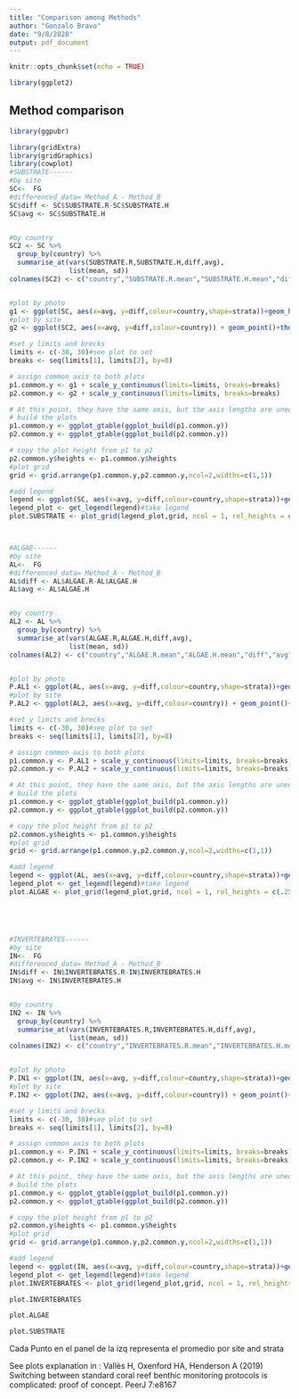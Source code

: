 ```yaml
---
title: "Comparison among Methods"
author: "Gonzalo Bravo"
date: "9/8/2020"
output: pdf_document
---
```


```r
knitr::opts_chunk$set(echo = TRUE)
```

```r
library(ggplot2)
```

## Method comparison

```r
library(ggpubr) 
```

```r
library(gridExtra)
library(gridGraphics)
library(cowplot)
#SUBSTRATE------
#by site
SC<-  FG
#differenced_data= Method_A - Method_B
SC$diff <- SC$SUBSTRATE.R-SC$SUBSTRATE.H
SC$avg <- SC$SUBSTRATE.H


#by country
SC2 <- SC %>% 
  group_by(country) %>% 
  summarise_at(vars(SUBSTRATE.R,SUBSTRATE.H,diff,avg), 
               list(mean, sd)) 
colnames(SC2) <- c("country","SUBSTRATE.R.mean","SUBSTRATE.H.mean","diff","avg","SUBSTRATE.R.SD","SUBSTRATE.H.SD","diff.SD","avg.SD")


#plot by photo
g1 <- ggplot(SC, aes(x=avg, y=diff,colour=country,shape=strata))+geom_hline(yintercept=0) + geom_point()+ theme_bw()+labs(y="Difference in % cover between methods", x="",title = "Substrate")+theme(legend.position="none",plot.margin=unit(c(0,0,1,1), "cm"))
#plot by site
g2 <- ggplot(SC2, aes(x=avg, y=diff,colour=country)) + geom_point()+theme_bw() + labs(y="", x="Avg % cover by VQ.Human (± SD)") + theme(axis.title.y =element_blank(),axis.text.y=element_blank(),axis.ticks.y=element_blank())+geom_hline(yintercept=0)+theme(legend.position="none",plot.margin=unit(c(0,1,1,-0.1), "cm"))+geom_errorbar(aes(ymin =diff-diff.SD,ymax =diff+diff.SD),width = 0.2) + geom_errorbarh(aes(xmin =avg-avg.SD ,xmax = avg+avg.SD),height =-.2)

#set y limits and brecks
limits <- c(-30, 30)#see plot to set 
breaks <- seq(limits[1], limits[2], by=8)

# assign common axis to both plots
p1.common.y <- g1 + scale_y_continuous(limits=limits, breaks=breaks)
p2.common.y <- g2 + scale_y_continuous(limits=limits, breaks=breaks)

# At this point, they have the same axis, but the axis lengths are unequal, so ...
# build the plots 
p1.common.y <- ggplot_gtable(ggplot_build(p1.common.y))
p2.common.y <- ggplot_gtable(ggplot_build(p2.common.y))

# copy the plot height from p1 to p2
p2.common.y$heights <- p1.common.y$heights
#plot grid
grid <- grid.arrange(p1.common.y,p2.common.y,ncol=2,widths=c(1,1))

#add legend
legend <- ggplot(SC, aes(x=avg, y=diff,colour=country,shape=strata))+geom_hline(yintercept=0) + geom_point()+ theme_bw()+labs(y="Difference in % cover between methods", x="",title = "Substrate")+theme(legend.position="bottom",legend.title = element_blank(),legend.box="vertical",plot.margin=unit(c(0,0,1,1), "cm"))
legend_plot <- get_legend(legend)#take legend
plot.SUBSTRATE <- plot_grid(legend_plot,grid, ncol = 1, rel_heights = c(.25,1))



#ALGAE------
#by site
AL<-  FG
#differenced_data= Method_A - Method_B
AL$diff <- AL$ALGAE.R-AL$ALGAE.H
AL$avg <- AL$ALGAE.H


#by country
AL2 <- AL %>% 
  group_by(country) %>% 
  summarise_at(vars(ALGAE.R,ALGAE.H,diff,avg), 
               list(mean, sd)) 
colnames(AL2) <- c("country","ALGAE.R.mean","ALGAE.H.mean","diff","avg","ALGAE.R.SD","ALGAE.H.SD","diff.SD","avg.SD")


#plot by photo
P.AL1 <- ggplot(AL, aes(x=avg, y=diff,colour=country,shape=strata))+geom_hline(yintercept=0) + geom_point()+ theme_bw()+labs(y="Difference in % cover between methods", x="",title = "ALGAE")+theme(legend.position="none",plot.margin=unit(c(0,0,1,1), "cm"))
#plot by site
P.AL2 <- ggplot(AL2, aes(x=avg, y=diff,colour=country)) + geom_point()+theme_bw() + labs(y="", x="Avg % cover by VQ.Human (± SD)") + theme(axis.title.y =element_blank(),axis.text.y=element_blank(),axis.ticks.y=element_blank())+geom_hline(yintercept=0)+theme(legend.position="none",plot.margin=unit(c(0,1,1,-0.1), "cm"))+geom_errorbar(aes(ymin =diff-diff.SD,ymax =diff+diff.SD),width = 0.2) + geom_errorbarh(aes(xmin =avg-avg.SD ,xmax = avg+avg.SD),height =-.2)

#set y limits and brecks
limits <- c(-30, 30)#see plot to set 
breaks <- seq(limits[1], limits[2], by=8)

# assign common axis to both plots
p1.common.y <- P.AL1 + scale_y_continuous(limits=limits, breaks=breaks)
p2.common.y <- P.AL2 + scale_y_continuous(limits=limits, breaks=breaks)

# At this point, they have the same axis, but the axis lengths are unequal, so ...
# build the plots 
p1.common.y <- ggplot_gtable(ggplot_build(p1.common.y))
p2.common.y <- ggplot_gtable(ggplot_build(p2.common.y))

# copy the plot height from p1 to p2
p2.common.y$heights <- p1.common.y$heights
#plot grid
grid <- grid.arrange(p1.common.y,p2.common.y,ncol=2,widths=c(1,1))

#add legend
legend <- ggplot(AL, aes(x=avg, y=diff,colour=country,shape=strata))+geom_hline(yintercept=0) + geom_point()+theme(legend.position="bottom",legend.title = element_blank(),legend.box="vertical",plot.margin=unit(c(0,0,1,1), "cm"))
legend_plot <- get_legend(legend)#take legend
plot.ALGAE <- plot_grid(legend_plot,grid, ncol = 1, rel_heights = c(.25,1))





#INVERTEBRATES------
#by site
IN<-  FG
#differenced_data= Method_A - Method_B
IN$diff <- IN$INVERTEBRATES.R-IN$INVERTEBRATES.H
IN$avg <- IN$INVERTEBRATES.H


#by country
IN2 <- IN %>% 
  group_by(country) %>% 
  summarise_at(vars(INVERTEBRATES.R,INVERTEBRATES.H,diff,avg), 
               list(mean, sd)) 
colnames(IN2) <- c("country","INVERTEBRATES.R.mean","INVERTEBRATES.H.mean","diff","avg","INVERTEBRATES.R.SD","INVERTEBRATES.H.SD","diff.SD","avg.SD")


#plot by photo
P.IN1 <- ggplot(IN, aes(x=avg, y=diff,colour=country,shape=strata))+geom_hline(yintercept=0) + geom_point()+ theme_bw()+labs(y="Difference in % cover between methods", x="",title = "INVERTEBRATES")+theme(legend.position="none",plot.margin=unit(c(0,0,1,1), "cm"))
#plot by site
P.IN2 <- ggplot(IN2, aes(x=avg, y=diff,colour=country)) + geom_point()+theme_bw() + labs(y="", x="Avg % cover by VQ.Human (± SD)") + theme(axis.title.y =element_blank(),axis.text.y=element_blank(),axis.ticks.y=element_blank())+geom_hline(yintercept=0)+theme(legend.position="none",plot.margin=unit(c(0,1,1,-0.1), "cm"))+geom_errorbar(aes(ymin =diff-diff.SD,ymax =diff+diff.SD),width = 0.2) + geom_errorbarh(aes(xmin =avg-avg.SD ,xmax = avg+avg.SD),height =-.2)

#set y limits and brecks
limits <- c(-30, 30)#see plot to set 
breaks <- seq(limits[1], limits[2], by=8)

# assign common axis to both plots
p1.common.y <- P.IN1 + scale_y_continuous(limits=limits, breaks=breaks)
p2.common.y <- P.IN2 + scale_y_continuous(limits=limits, breaks=breaks)

# At this point, they have the same axis, but the axis lengths are unequal, so ...
# build the plots 
p1.common.y <- ggplot_gtable(ggplot_build(p1.common.y))
p2.common.y <- ggplot_gtable(ggplot_build(p2.common.y))

# copy the plot height from p1 to p2
p2.common.y$heights <- p1.common.y$heights
#plot grid
grid <- grid.arrange(p1.common.y,p2.common.y,ncol=2,widths=c(1,1))

#add legend
legend <- ggplot(IN, aes(x=avg, y=diff,colour=country,shape=strata))+geom_hline(yintercept=0) + geom_point()+ theme_bw()+labs(y="Difference in % cover between methods", x="",title = "INVERTEBRATES")+theme(legend.position="bottom",legend.title = element_blank(),legend.box="vertical",plot.margin=unit(c(0,0,1,1), "cm"))
legend_plot <- get_legend(legend)#take legend
plot.INVERTEBRATES <- plot_grid(legend_plot,grid, ncol = 1, rel_heights = c(.25,1))


```

```r
plot.INVERTEBRATES
```

```r
plot.ALGAE
```


```r
plot.SUBSTRATE
```


Cada Punto en el panel de la izq representa el promedio por site and strata


See plots explanation in :
Vallès H, Oxenford HA, Henderson A (2019) Switching between standard coral reef benthic monitoring protocols is complicated: proof of concept. PeerJ 7:e8167


